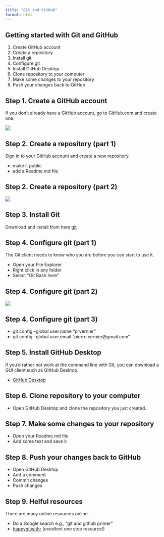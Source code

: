 ```yaml
---
title: "Git and GitHub"
format: html
---
```


## Getting started with Git and GitHub

1. Create GitHub account
2. Create a repository
3. Install git
4. Configure git
5. Install GitHub Desktop
6. Clone repository to your computer
7. Make some changes to your repository
8. Push your changes back to GitHub

## Step 1. Create a GitHub account

If you don't already have a GitHub account, go to GitHub.com and create one.

![](pics/github.png)

## Step 2. Create a repository (part 1)

Sign in to your GitHub account and create a new repository.

- make it public
- add a Readme.md file


## Step 2. Create a repository (part 2)

![](pics/new_repo.png)


## Step 3. Install Git

Download and install from here [git](https://git-scm.com/downloads)

## Step 4. Configure git (part 1)

The Git client needs to know who you are before you can start to use it.

- Open your File Explorer
- Right click in any folder
- Select "Git Bash here"

## Step 4. Configure git (part 2)

![](pics/bash.png)

## Step 4. Configure git (part 3)


- git config --global user.name "prvernier"
- git config --global user.email "pierre.vernier@gmail.com"


## Step 5. Install GitHub Desktop

If you'd rather not work at the command line with Git, you can download a GUI client such as GitHub Desktop.

- [GitHub Desktop](https://desktop.github.com/)


## Step 6. Clone repository to your computer

- Open GitHub Desktop and clone the repository you just created.

## Step 7. Make some changes to your repository

- Open your Readme.md file
- Add some text and save it

## Step 8. Push your changes back to GitHub

- Open GitHub Desktop
- Add a comment
- Commit changes
- Push changes

## Step 9. Helful resources

There are many online resources online.

- Do a Google search e.g., "git and github primer"
- [happygitwithr](https://happygitwithr.com/) (excellent one stop resource!)

